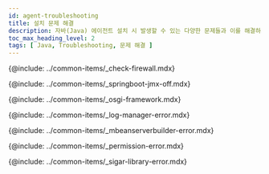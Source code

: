 ```yaml
---
id: agent-troubleshooting
title: 설치 문제 해결
description: 자바(Java) 에이전트 설치 시 발생할 수 있는 다양한 문제들과 이를 해결하기 위한 구체적인 지침을 제공합니다. 방화벽 설정, SpringBoot 및 Tomcat JMX 설정, OSGI 프레임워크 사용 서버 설정, Log Manager 및 MBeanServerBuilder 에러, Permission 오류, Sigar 라이브러리 문제 등 다양한 상황에 대한 해결책을 안내합니다. 
toc_max_heading_level: 2
tags: [ Java, Troubleshooting, 문제 해결 ]
---
```


{@include: ../common-items/_check-firewall.mdx}

{@include: ../common-items/_springboot-jmx-off.mdx}

{@include: ../common-items/_osgi-framework.mdx}

{@include: ../common-items/_log-manager-error.mdx}

{@include: ../common-items/_mbeanserverbuilder-error.mdx}

{@include: ../common-items/_permission-error.mdx}

{@include: ../common-items/_sigar-library-error.mdx}

